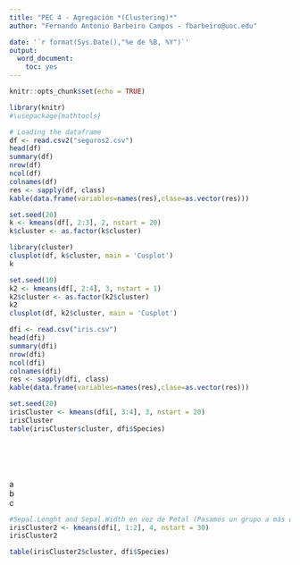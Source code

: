 ```yaml
---
title: "PEC 4 - Agregación *(Clustering)*"
author: "Fernando Antonio Barbeiro Campos - fbarbeiro@uoc.edu"

date: '`r format(Sys.Date(),"%e de %B, %Y")`'
output:
  word_document:
    toc: yes
---
```

 
```r
knitr::opts_chunk$set(echo = TRUE)
```

```r
library(knitr)
#\usepackage{mathtools}
```

```r
# Loading the dataframe
df <- read.csv2("seguros2.csv")
head(df)
summary(df)
nrow(df)
ncol(df)
colnames(df)
res <- sapply(df, class)
kable(data.frame(variables=names(res),clase=as.vector(res)))
```

```r
set.seed(20)
k <- kmeans(df[, 2:3], 2, nstart = 20)
k$cluster <- as.factor(k$cluster)

library(cluster)
clusplot(df, k$cluster, main = 'Cusplot')
k
```

```r
set.seed(10)
k2 <- kmeans(df[, 2:4], 3, nstart = 1)
k2$cluster <- as.factor(k2$cluster)
k2
clusplot(df, k2$cluster, main = 'Cusplot')
```


```r
dfi <- read.csv("iris.csv")
head(dfi)
summary(dfi)
nrow(dfi)
ncol(dfi)
colnames(dfi)
res <- sapply(dfi, class)
kable(data.frame(variables=names(res),clase=as.vector(res)))
```

```r
set.seed(20)
irisCluster <- kmeans(dfi[, 3:4], 3, nstart = 20)
irisCluster
table(irisCluster$cluster, dfi$Species)
```
<br />
<br />
<br />
<br />
a
<br />
b
<br />
c
<br />
```r
#Sepal.Lenght and Sepal.Width en vez de Petal (Pasamos un grupo a más que existe a ver que ocurre)
irisCluster2 <- kmeans(dfi[, 1:2], 4, nstart = 30)
irisCluster2

table(irisCluster2$cluster, dfi$Species)
```

